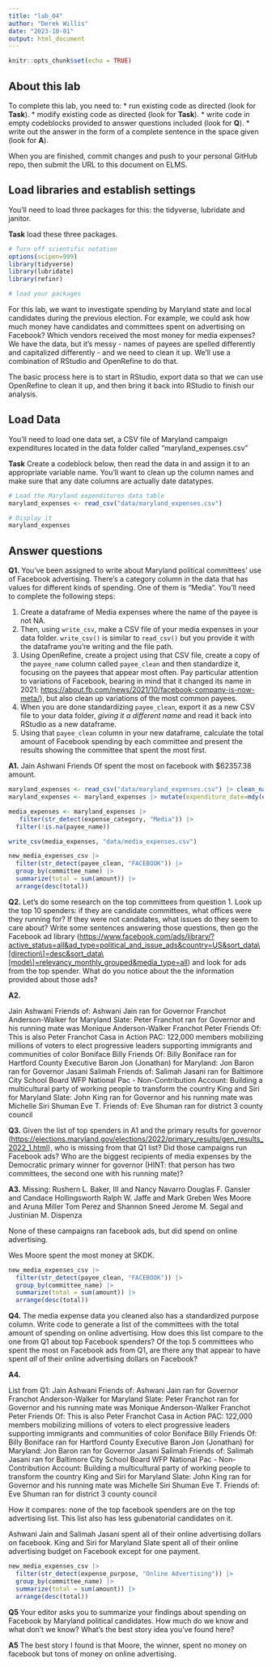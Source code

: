```yaml
---
title: "lab_04"
author: "Derek Willis"
date: "2023-10-01"
output: html_document
---
```


```r
knitr::opts_chunk$set(echo = TRUE)
```

## About this lab

To complete this lab, you need to: \* run existing code as directed (look for **Task**). \* modify existing code as directed (look for **Task**). \* write code in empty codeblocks provided to answer questions included (look for **Q**). \* write out the answer in the form of a complete sentence in the space given (look for **A**).

When you are finished, commit changes and push to your personal GitHub repo, then submit the URL to this document on ELMS.

## Load libraries and establish settings

You'll need to load three packages for this: the tidyverse, lubridate and janitor.

**Task** load these three packages.

```r
# Turn off scientific notation
options(scipen=999)
library(tidyverse)
library(lubridate)
library(refinr)

# load your packages

```

For this lab, we want to investigate spending by Maryland state and local candidates during the previous election. For example, we could ask how much money have candidates and committees spent on advertising on Facebook? Which vendors received the most money for media expenses? We have the data, but it's messy - names of payees are spelled differently and capitalized differently - and we need to clean it up. We'll use a combination of RStudio and OpenRefine to do that.

The basic process here is to start in RStudio, export data so that we can use OpenRefine to clean it up, and then bring it back into RStudio to finish our analysis.

## Load Data

You'll need to load one data set, a CSV file of Maryland campaign expenditures located in the data folder called "maryland_expenses.csv"

**Task** Create a codeblock below, then read the data in and assign it to an appropriate variable name. You'll want to clean up the column names and make sure that any date columns are actually date datatypes.

```r
# Load the Maryland expenditures data table
maryland_expenses <- read_csv("data/maryland_expenses.csv")

# Display it
maryland_expenses
```

## Answer questions

**Q1.** You've been assigned to write about Maryland political committees' use of Facebook advertising. There's a category column in the data that has values for different kinds of spending. One of them is "Media". You'll need to complete the following steps:

   1. Create a dataframe of Media expenses where the name of the payee is not NA.
   2. Then, using `write_csv`, make a CSV file of your media expenses in your data folder. `write_csv()` is similar to `read_csv()` but you provide it with the dataframe you're writing and the file path.
   3. Using OpenRefine, create a project using that CSV file, create a copy of the `payee_name` column called `payee_clean` and then standardize it, focusing on the payees that appear most often. Pay particular attention to variations of Facebook, bearing in mind that it changed its name in 2021: <https://about.fb.com/news/2021/10/facebook-company-is-now-meta/>), but also clean up variations of the most common payees.
   4. When you are done standardizing `payee_clean`, export it as a new CSV file to your data folder, *giving it a different name* and read it back into RStudio as a new dataframe.
   5. Using that `payee_clean` column in your new dataframe, calculate the total amount of Facebook spending by each committee and present the results showing the committee that spent the most first.

**A1.** Jain Ashwani Friends Of spent the most on facebook with $62357.38 amount.

```r
maryland_expenses <- read_csv("data/maryland_expenses.csv") |> clean_names()
maryland_expenses <- maryland_expenses |> mutate(expenditure_date=mdy(expenditure_date))

media_expenses <- maryland_expenses |>
   filter(str_detect(expense_category, "Media")) |> 
  filter(!is.na(payee_name))

write_csv(media_expenses, "data/media_expenses.csv")

new_media_expenses_csv |> 
  filter(str_detect(payee_clean, "FACEBOOK")) |> 
  group_by(committee_name) |> 
  summarize(total = sum(amount)) |> 
  arrange(desc(total))
```

**Q2.** Let's do some research on the top committees from question 1. Look up the top 10 spenders: if they are candidate committees, what offices were they running for? If they were not candidates, what issues do they seem to care about? Write some sentences answering those questions, then go the Facebook ad library ([https://www.facebook.com/ads/library/?active_status=all&ad_type=political_and_issue_ads&country=US&sort_data\\[direction\\]=desc&sort_data\\[mode\\]=relevancy_monthly_grouped&media_type=all](https://www.facebook.com/ads/library/?active_status=all&ad_type=political_and_issue_ads&country=US&sort_data\%5Bdirection\%5D=desc&sort_data\%5Bmode\%5D=relevancy_monthly_grouped&media_type=all){.uri}) and look for ads from the top spender. What do you notice about the the information provided about those ads?

**A2.** 

Jain Ashwani Friends of: Ashwani Jain ran for Governor
Franchot Anderson-Walker for Maryland Slate: Peter Franchot ran for Governor and his running mate was Monique Anderson-Walker
Franchot Peter Friends Of: This is also Peter Franchot
Casa in Action PAC: 122,000 members mobilizing millions of voters to elect progressive leaders supporting immigrants and communities of color
Boniface Billy Friends Of: Billy Boniface ran for Hartford County Executive
Baron Jon (Jonathan) for Maryland: Jon Baron ran for Governor
Jasani Salimah Friends of: Salimah Jasani ran for Baltimore City School Board
WFP National Pac - Non-Contribution Account: Building a multicultural party of working people to transform the country
King and Siri for Maryland Slate: John King ran for Governor and his running mate was Michelle Siri
Shuman Eve T. Friends of: Eve Shuman ran for district 3 county council

**Q3.** Given the list of top spenders in A1 and the primary results for governor (<https://elections.maryland.gov/elections/2022/primary_results/gen_results_2022_1.html>), who is missing from that Q1 list? Did those campaigns run Facebook ads? Who are the biggest recipients of media expenses by the Democratic primary winner for governor (HINT: that person has two committees, the second one with his running mate)?

**A3.** Missing: 
Rushern L. Baker, III and Nancy Navarro
Douglas F. Gansler and Candace Hollingsworth
Ralph W. Jaffe and Mark Greben
Wes Moore and Aruna Miller
Tom Perez and Shannon Sneed
Jerome M. Segal and Justinian M. Dispenza

None of these campaigns ran facebook ads, but did spend on online advertising.

Wes Moore spent the most money at SKDK.


```r
new_media_expenses_csv |> 
  filter(str_detect(payee_clean, "FACEBOOK")) |> 
  group_by(committee_name) |> 
  summarize(total = sum(amount)) |> 
  arrange(desc(total))
```

**Q4.** The media expense data you cleaned also has a standardized purpose column. Write code to generate a list of the committees with the total amount of spending on online advertising. How does this list compare to the one from Q1 about top Facebook spenders? Of the top 5 committees who spent the most on Facebook ads from Q1, are there any that appear to have spent *all* of their online advertising dollars on Facebook?

**A4.** 

List from Q1:
Jain Ashwani Friends of: Ashwani Jain ran for Governor
Franchot Anderson-Walker for Maryland Slate: Peter Franchot ran for Governor and his running mate was Monique Anderson-Walker
Franchot Peter Friends Of: This is also Peter Franchot
Casa in Action PAC: 122,000 members mobilizing millions of voters to elect progressive leaders supporting immigrants and communities of color
Boniface Billy Friends Of: Billy Boniface ran for Hartford County Executive
Baron Jon (Jonathan) for Maryland: Jon Baron ran for Governor
Jasani Salimah Friends of: Salimah Jasani ran for Baltimore City School Board
WFP National Pac - Non-Contribution Account: Building a multicultural party of working people to transform the country
King and Siri for Maryland Slate: John King ran for Governor and his running mate was Michelle Siri
Shuman Eve T. Friends of: Eve Shuman ran for district 3 county council

How it compares: none of the top facebook spenders are on the top advertising list. This list also has less gubenatorial candidates on it.

Ashwani Jain and Salimah Jasani spent all of their online advertising dollars on facebook. King and Siri for Maryland Slate spent all of their online advertising budget on Facebook except for one payment. 

```r
new_media_expenses_csv |> 
  filter(str_detect(expense_purpose, "Online Advertising")) |> 
  group_by(committee_name) |> 
  summarize(total = sum(amount)) |> 
  arrange(desc(total))
```

**Q5** Your editor asks you to summarize your findings about spending on Facebook by Maryland political candidates. How much do we know and what don't we know? What's the best story idea you've found here?

**A5** The best story I found is that Moore, the winner, spent no money on facebook but tons of money on online advertising.
